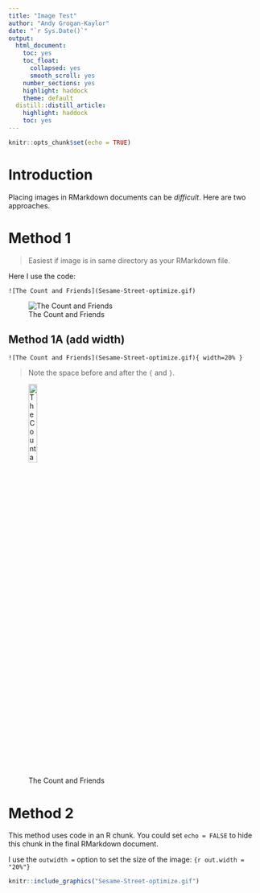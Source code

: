 ```yaml
---
title: "Image Test"
author: "Andy Grogan-Kaylor"
date: "`r Sys.Date()`"
output: 
  html_document: 
    toc: yes
    toc_float:
      collapsed: yes
      smooth_scroll: yes
    number_sections: yes
    highlight: haddock
    theme: default
  distill::distill_article:
    highlight: haddock
    toc: yes
---
```


```r
knitr::opts_chunk$set(echo = TRUE)
```

# Introduction

Placing images in RMarkdown documents can be *difficult*. Here are two approaches.

# Method 1

> Easiest if image is in same directory as your RMarkdown file.

Here I use the code:

`![The Count and Friends](Sesame-Street-optimize.gif)`

![The Count and Friends](Sesame-Street-optimize.gif)

## Method 1A (add width)

`![The Count and Friends](Sesame-Street-optimize.gif){ width=20% }`

> Note the space before and after the `{` and `}`.

![The Count and Friends](Sesame-Street-optimize.gif){ width=20% }

# Method 2

This method uses code in an R chunk. You could set `echo = FALSE` to hide this chunk in the final RMarkdown document.

I use the `outwidth =` option to set the size of the image: `{r out.width = "20%"}`

```r

knitr::include_graphics("Sesame-Street-optimize.gif")

```


